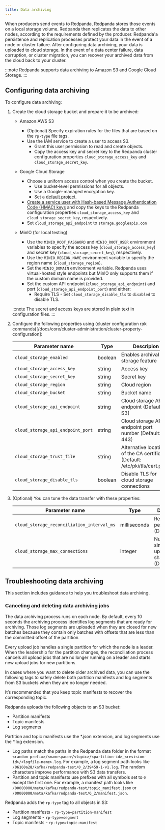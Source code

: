 ```yaml
---
title: Data archiving
---
```


When producers send events to Redpanda, Redpanda stores those events on a local storage volume.
Redpanda then replicates the data to other nodes,
according to the requirements defined by the producer.
Redpanda'a persistence and replication processes protect your data in the event of a node or cluster failure. 
After configuring data archiving, your data is uploaded to cloud storage. 
In the event of a data center failure, data corruption, or cluster migration, you can recover your archived data from the cloud back to your cluster.

:::note
Redpanda supports data archiving to Amazon S3 and Google Cloud Storage. 
:::

## Configuring data archiving

To configure data archiving:
1. Create the cloud storage bucket and prepare it to be archived:

    - Amazon AWS S3
        - (Optional) Specify expiration rules for the files that are based on the `rp-type` file tags.
        - Use the IAM service to create a user to access S3.
            - Grant this user permission to read and create objects.
            - Copy the access key and secret key to the Redpanda cluster configuration properties `cloud_storage_access_key` and `cloud_storage_secret_key`.

    - Google Cloud Storage
        - Choose a uniform access control when you create the bucket.
            - Use bucket-level permissions for all objects.
            - Use a Google-managed encryption key.
            - Set a [default project](https://cloud.google.com/storage/docs/migrating#defaultproj).
        - [Create a service user with Hash-based Message Authentication Code (HMAC) keys](https://cloud.google.com/storage/docs/authentication/managing-hmackeys)
            and copy the keys to the Redpanda configuration properties `cloud_storage_access_key` and `cloud_storage_secret_key`, respectively. 
        - Set `cloud_storage_api_endpoint` to `storage.googleapis.com`
    - MinIO (for local testing)
        - Use the `MINIO_ROOT_PASSWORD` and `MINIO_ROOT_USER` environment variables to specify the access key (`cloud_storage_access_key`) and secret key (`cloud_storage_secret_key`), respectively.
        - Use the `MINIO_REGION_NAME` environment variable to specify the region name (`cloud_storage_region`).
        - Set the `MINIO_DOMAIN` environment variable. Redpanda uses virtual-hosted style endpoints but MinIO only supports them if the custom domain name is provided.
        - Set the custom API endpoint (`cloud_storage_api_endpoint`) and port (`cloud_storage_api_endpoint_port`) and either:
          - Require TLS - Set `cloud_storage_disable_tls` to `disabled` to disable TLS.

    :::note
    The secret and access keys are stored in plain text in configuration files.
    :::

2. Configure the following properties using (cluster configuration rpk commands)[/docs/core/cluster-administration/cluster-property-configuration]:

    | Parameter name                                | Type         | Descripion                                              |
    |-----------------------------------------------|--------------|---------------------------------------------------------|
    | `cloud_storage_enabled`                       | boolean      | Enables archival storage feature                        |
    | `cloud_storage_access_key`                    | string       | Access key                                           |
    | `cloud_storage_secret_key`                    | string       | Secret key                                           |
    | `cloud_storage_region`                        | string       | Cloud region                                              |
    | `cloud_storage_bucket`                        | string       | Bucket name                                              |
    | `cloud_storage_api_endpoint`                  | string       | Cloud storage API endpoint (Default: S3)     |
    | `cloud_storage_api_endpoint_port`             | string       | Cloud storage API endpoint port number (Default: 443)    |
    | `cloud_storage_trust_file`                    | string       | Alternative location of the CA certificate (Default: /etc/pki/tls/cert.pem) |
    | `cloud_storage_disable_tls`                   | boolean      | Disable TLS for cloud storage connections               |

3. (Optional) You can tune the data transfer with these properties:

    | Parameter name                                | Type         | Descripion                                              |
    |-----------------------------------------------|--------------|---------------------------------------------------------|
    | `cloud_storage_reconciliation_interval_ms`    | milliseconds | Reconciliation period (Default: 10s)                   |
    | `cloud_storage_max_connections`               | integer      | Number of simultaneous uploads per shard (Default: 20) |

## Troubleshooting data archiving

This section includes guidance to help you troubleshoot data archiving. 

### Canceling and deleting data archiving jobs

The data archiving process runs on each node. By default, every 10 seconds the archiving process identifies log segments that are ready for archiving. Those log segments are uploaded when they are closed for new batches because they contain only batches with offsets that are less than the committed offset of the partition. 

Every upload job handles a single partition for which the node is a leader.
When the leadership for the partition changes, the reconciliation process cancels all upload jobs that are no longer running on a leader and starts new upload jobs for new partitions. 

In cases where you want to delete older archived data, you can use the following tags to safely delete both partition manifests and log segments from S3 buckets when they are no longer needed.

It’s recommended that you keep topic manifests to recover the corresponding topic.

Redpanda uploads the following objects to an S3 bucket:
- Partition manifests
- Topic manifests
- Log segments

Partition and topic manifests use the *.json extension, and log segments use the *.log extension.
- Log paths match the paths in the Redpanda data folder in the format `<random-prefix>/<namespace>/<topic>/<partition-id>_<revision-id>/<logfile-name>.log`. For example, a log segment path looks like `/06160a28/kafka/redpanda-test/0_2/39459-1-v1.log`. The random characters improve performance with S3 data transfers. 
- Partition and topic manifests use prefixes with all symbols set to `0` except the first one. For example, a manifest path looks like `/00000000/meta/kafka/redpanda-test/topic_manifest.json` or `/00000000/meta/kafka/redpanda-test/6_2/manifest.json`.

Redpanda adds the `rp-type` tag to all objects in S3:
- Partition manifests - `rp-type=partition-manifest`
- Log segments - `rp-type=segment`
- Topic manifests - `rp-type=topic-manifest`
